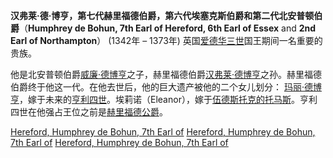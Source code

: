 {{Unreferenced|time=2012-09-17T00:35:57+00:00 }}
'''汉弗莱·德·博亨，第七代赫里福德伯爵，第六代埃塞克斯伯爵和第二代北安普顿伯爵'''（'''Humphrey de Bohun, 7th Earl of Hereford, 6th Earl of Essex''' and '''2nd Earl of Northampton'''） (1342年 – 1373年) 英国[[爱德华三世_(英格兰)|爱德华三世]]国王期间一名重要的贵族。 

他是北安普顿伯爵[[威廉·德博亨_(北安普顿伯爵)(第一)|威廉·德博亨]]之子，赫里福德伯爵[[汉弗莱·德博亨_(赫里福德伯爵)(第六)|汉弗莱·德博亨]]之孙。赫里福德伯爵终于他这一代。在他去世后，他的巨大遗产被他的二个女儿划分： [[玛丽·德博亨|玛丽·德博亨]]，嫁于未来的[[亨利四世_(英格兰)|亨利四世]]。埃莉诺（Eleanor），嫁于[[伍德斯托克的托马斯_(格洛斯特公爵)|伍德斯托克的托马斯]]。亨利四世在他强占王位之前是[[赫里福德公爵|赫里福德公爵]]。

{{start box}}
{{s-before|[[汉弗莱·德·博亨_(第六代赫里福德伯爵)|汉弗莱·德·博亨]]}}
{{s-title|[[埃塞克斯伯爵|埃塞克斯伯爵]]}}
{{s-after|[[伍德斯托克的托马斯_(格洛斯特公爵)|伍德斯托克的托马斯]]}}
{{end box}}

{{埃塞克斯伯爵}}
{{Authority control}}
[[Category:1342年出生|Hereford, Humphrey de Bohun, 7th Earl of]]
[[Category:1373年逝世|Hereford, Humphrey de Bohun, 7th Earl of]]
[[Category:埃塞克斯伯爵|Hereford, Humphrey de Bohun, 7th Earl of]]